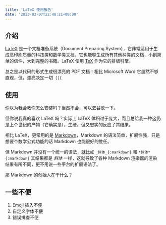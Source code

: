 ```yaml
---
title: 'LaTeX 使用报告'
date: '2023-03-07T22:48:21+08:00'
---
```


## 介绍

[LaTeX](https://www.latex-project.org) 是一个文档准备系统（Document Preparing System），它非常适用于生成高印刷质量的科技类和数学类文档。它也能够生成所有其他种类的文档，小到简单的信件，大到完整的书籍。LaTeX 使用 [TeX](https://www.tug.org/svn/texlive) 作为它的排版引擎。

总之是以代码的形式生成很漂亮的 PDF 文档！相比 Microsoft Word 它虽然不够直观，但，漂亮决定一切（（（

## 使用

你以为我会教你怎么安装吗？当然不会，可以去谷歌一下。

但你说我真的喜欢 LaTeX 吗？实际上 LaTeX 体积过于庞大，而且总给我一种这仍是上个世纪的产物（它确实是），生硬，但又忠实的反应了其结果。

相比 LaTeX，更常用的是 [Markdown](https://daringfireball.net/projects/markdown)，Markdown 的语法简单，扩展性强，只是想要个数学公式功能的话 Markdown 也能很好的胜任。

但 Markdown 并没有一个统一的语法，就比如 `_斜体_{:markdown}` 和 `*斜体*{:markdown}` 其结果都是 _斜体_ 一样，这就导致了各种 Markdown 渲染器的渲染结果有所不同，更不用说一些平台的扩展语法了。

那 Markdown 的创始人在干什么？

## 一些不便

1. Emoji 插入不便
2. 自定义字体不便
3. 错误排查不便
